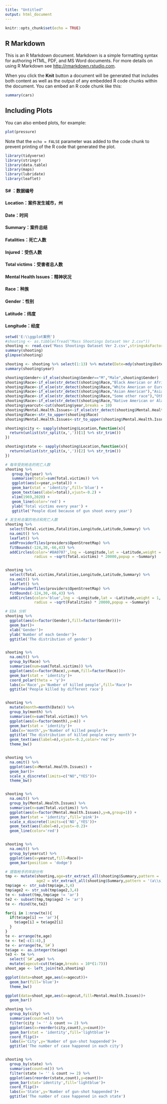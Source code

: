 ---
title: "Untitled"
output: html_document
---

```{r setup, include=FALSE}
knitr::opts_chunk$set(echo = TRUE)
```

## R Markdown

This is an R Markdown document. Markdown is a simple formatting syntax for authoring HTML, PDF, and MS Word documents. For more details on using R Markdown see <http://rmarkdown.rstudio.com>.

When you click the **Knit** button a document will be generated that includes both content as well as the output of any embedded R code chunks within the document. You can embed an R code chunk like this:

```{r cars}
summary(cars)
```

## Including Plots

You can also embed plots, for example:

```{r pressure, echo=FALSE}
plot(pressure)
```

Note that the `echo = FALSE` parameter was added to the code chunk to prevent printing of the R code that generated the plot.


```{r}
library(tidyverse)
library(stringr)
library(data.table)
library(maps)
library(lubridate)
library(leaflet)
```

####    S# ：数据编号
####    Location：案件发生城市，州
####    Date：时间
####    Summary：案件总结
####    Fatalities：死亡人数
####    Injured：受伤人数
####    Total victims：受害者总人数
####    Mental Health Issues：精神状况
####    Race：种族
####    Gender：性别
####    Latitude：纬度
####    Longitude：经度


```{r}
setwd('E:\\ggplot案例')
#shooting <- as.tibble(fread("Mass Shootings Dataset Ver 2.csv"))
shooting <- read.csv('Mass Shootings Dataset Ver 2.csv',stringsAsFactors = F,header = T)
summary(shooting)
glimpse(shooting)
```

```{r}
shooting <- shooting %>% select(1:13) %>% mutate(Date=mdy(shooting$Date),year=year(Date))
summary(shooting$year)

shooting$Gender<-if_else(shooting$Gender=="M","Male",shooting$Gender)
shooting$Race<-if_else(str_detect(shooting$Race,"Black American or African American"),"Black",shooting$Race)
shooting$Race<-if_else(str_detect(shooting$Race,"White American or European American"),"White",shooting$Race)
shooting$Race<-if_else(str_detect(shooting$Race,"Asian American"),"Asian",shooting$Race)
shooting$Race<-if_else(str_detect(shooting$Race,"Some other race"),"Other",shooting$Race)
shooting$Race<-if_else(str_detect(shooting$Race,"Native American or Alaska Native"),"Native American",shooting$Race)
shooting$yearcut<-cut(shooting$year,breaks = 10)
shooting$Mental.Health.Issues<-if_else(str_detect(shooting$Mental.Health.Issues,"Un"),"Unknown",shooting$Mental.Health.Issues)
shooting$Race<-str_to_upper(shooting$Race)
shooting$Mental.Health.Issues<-str_to_upper(shooting$Mental.Health.Issues)

shooting$city <- sapply(shooting$Location,function(x){
  return(unlist(str_split(x,','))[1] %>% str_trim())
})

shooting$state <- sapply(shooting$Location,function(x){
  return(unlist(str_split(x,','))[2] %>% str_trim())
})
```

```{r}
# 每年受到枪击的死亡人数
shooting %>% 
   group_by(year) %>%
   summarise(total=sum(Total.victims)) %>%
   ggplot(aes(x=year,y=total)) +
   geom_bar(stat = 'identity',fill='blue') +
   geom_text(aes(label=total),vjust=-0.2) +
   xlim(1969,2020) +
   geom_line(color='red') +
   ylab('Total victims every year') +
   ggtitle('People died because of gun shoot every year')
```
```{r}
# 发生枪击案的地点和死亡人数
shooting %>%
  select(Total.victims,Fatalities,Longitude,Latitude,Summary) %>%
  na.omit() %>%
  leaflet() %>%
  addProviderTiles(providers$OpenStreetMap) %>%
  fitBounds(-124,30,-66,43) %>%
  addCircles(color='#8A0707',lng = ~Longitude,lat = ~Latitude,weight = 1,
             radius = ~sqrt(Total.victims) * 20000,popup = ~Summary)


shooting %>%
  select(Total.victims,Fatalities,Longitude,Latitude,Summary) %>%
  na.omit() %>%
  leaflet() %>%
  addProviderTiles(providers$OpenStreetMap) %>%
  fitBounds(-124,30,-66,43) %>%
  addCircles(color='blue',lng = ~Longitude,lat = ~Latitude,weight = 1,
             radius = ~sqrt(Fatalities) * 20000,popup = ~Summary)
```

```{r}
# EDA 分析
shooting %>%
  ggplot(aes(x=factor(Gender),fill=factor(Gender)))+
  geom_bar()+
  xlab('Gender')+
  ylab('Number of each Gender')+
  ggtitle('The distribution of gender')


shooting %>% 
  na.omit() %>%
  group_by(Race) %>%
  summarise(num=sum(Total.victims)) %>%
  ggplot(aes(x=factor(Race),y=num,fill=factor(Race)))+
  geom_bar(stat = 'identity')+
  coord_polar(theta = 'y')+
  labs(x='Race',y='Number of killed people',fill='Race')+
  ggtitle('People killed by different race')


shooting %>%
  mutate(month=month(Date)) %>%
  group_by(month) %>%
  summarise(n=sum(Total.victims)) %>%
  ggplot(aes(x=factor(month),y=n)) +
  geom_bar(stat = 'identity')+
  labs(x='month',y='Number of killed people')+
  ggtitle('The distribution of killed people every month')+
  geom_text(aes(label=n),vjust=-0.2,color='red')+
  theme_bw()


shooting %>% 
  na.omit() %>% 
  ggplot(aes(x=Mental.Health.Issues)) + 
  geom_bar()+
  scale_x_discrete(limits=c("NO","YES"))+
  theme_bw()


shooting %>%
  na.omit() %>%
  group_by(Mental.Health.Issues) %>%
  summarise(n=sum(Total.victims)) %>%
  ggplot(aes(x=factor(Mental.Health.Issues),y=n,group=1)) +
  geom_bar(stat = 'identity',fill='pink')+
  scale_x_discrete(limits=c('NO','YES'))+
  geom_text(aes(label=n),vjust=-0.2)+
  geom_line(color='red')


shooting %>%
  na.omit() %>%
  group_by(yearcut) %>%
  ggplot(aes(x=yearcut,fill=Race))+
  geom_bar(position = 'dodge')
```
```{r}
# 提取枪手的年龄分布
tmp <- mutate(shooting,age=str_extract_all(shooting$Summary,pattern = '(,\\s)\\d{2}(,)'),
              age2 = str_extract_all(shooting$Summary,pattern = '(a\\s)\\d{2}(-year)'))
tmp$age <- str_sub(tmp$age,3,4)
tmp$age2 <- str_sub(tmp$age2,3,4)
te <- subset(tmp,tmp$age != 'ar')
te2 <- subset(tmp,tmp$age2 != 'ar')
te <- rbind(te,te2)

for(i in 1:nrow(te)){
  if(te$age[i] == 'ar'){
    te$age[i] = te$age2[i]
  }
}
te <- arrange(te,age)
te <- te[-c(1:4),]
te <- arrange(te,`S#`)
te$age <- as.integer(te$age)
te3 <- te %>%
  select(`S#`,age) %>%
  mutate(agecut=cut(te$age,breaks = 10*(1:7)))
shoot_age <- left_join(te3,shooting)
```

```{r}
ggplot(data=shoot_age,aes(x=agecut))+
  geom_bar(fill='blue')+
  theme_bw()

ggplot(data=shoot_age,aes(x=agecut,fill=Mental.Health.Issues))+
  geom_bar()

shooting %>%
  group_by(city) %>%
  summarise(count=n()) %>%
  filter(city != '' & count >= 2) %>%
  ggplot(aes(x=reorder(city,count),y=count))+
  geom_bar(stat = 'identity',fill='lightblue')+
  coord_flip()+
  labs(x='City',y='Number of gun-shot happended')+
  ggtitle('The number of case happened in each city')


shooting %>%
  group_by(state) %>%
  summarise(count=n()) %>%
  filter(state != '' & count >= 2) %>%
  ggplot(aes(reorder(state,count),y=count))+
  geom_bar(stat='identity',fill='lightblue')+
  coord_flip()+
  labs(x='State',y='Number of gun-shot happended')+
  ggtitle('The number of case happened in each state')
```


